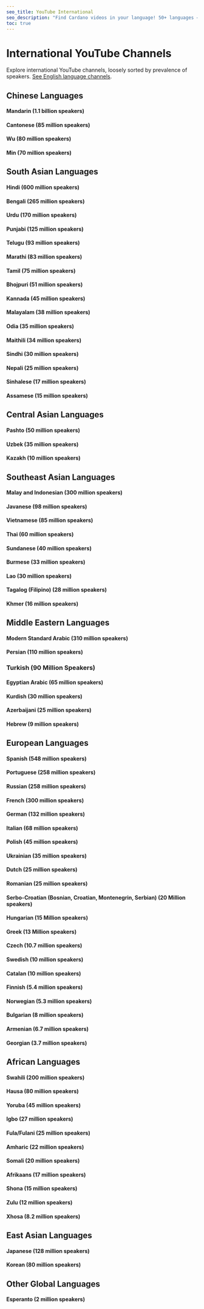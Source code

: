 ```yaml
---
seo_title: YouTube International
seo_description: "Find Cardano videos in your language! 50+ languages — Mandarin, Hindi, Vietnamese, Thai, Arabic, Spanish, Portuguese, French, Japanese & more."
toc: true
---
```



# International YouTube Channels

Explore international YouTube channels, loosely sorted by prevalence of speakers. [See English language channels](./youtube).

## Chinese Languages

#### Mandarin (1.1 billion speakers)

<DefaultDataTable projects={builders} filterBy="mandarin_lang_youtube" />

#### Cantonese (85 million speakers)

<DefaultDataTable projects={builders} filterBy="yue_lang_youtube" />

#### Wu (80 million speakers)

<DefaultDataTable projects={builders} filterBy="wu_lang_youtube" />

#### Min (70 million speakers)

<DefaultDataTable projects={builders} filterBy="min_lang_youtube" />

## South Asian Languages

#### Hindi (600 million speakers)

<DefaultDataTable projects={builders} filterBy="hindi_lang_youtube" />

#### Bengali (265 million speakers)

<DefaultDataTable projects={builders} filterBy="bengali_lang_youtube" />

#### Urdu (170 million speakers)

<DefaultDataTable projects={builders} filterBy="urdu_lang_youtube" />

#### Punjabi (125 million speakers)

<DefaultDataTable projects={builders} filterBy="punjabi_lang_youtube" />

#### Telugu (93 million speakers)

<DefaultDataTable projects={builders} filterBy="telugu_lang_youtube" />

#### Marathi (83 million speakers)

<DefaultDataTable projects={builders} filterBy="marathi_lang_youtube" />

#### Tamil (75 million speakers)

<DefaultDataTable projects={builders} filterBy="tamil_lang_youtube" />

#### Bhojpuri (51 million speakers)

<DefaultDataTable projects={builders} filterBy="bhojpuri_lang_youtube" />

#### Kannada (45 million speakers)

<DefaultDataTable projects={builders} filterBy="kannada_lang_youtube" />

#### Malayalam (38 million speakers)

<DefaultDataTable projects={builders} filterBy="malayalam_lang_youtube" />

#### Odia (35 million speakers)

<DefaultDataTable projects={builders} filterBy="odia_lang_youtube" />

#### Maithili (34 million speakers)

<DefaultDataTable projects={builders} filterBy="maithili_lang_youtube" />

#### Sindhi (30 million speakers)

<DefaultDataTable projects={builders} filterBy="sindhi_lang_youtube" />

#### Nepali (25 million speakers)

<DefaultDataTable projects={builders} filterBy="nepali_lang_youtube" />

#### Sinhalese (17 million speakers)

<DefaultDataTable projects={builders} filterBy="sinhalese_lang_youtube" />

#### Assamese (15 million speakers)

<DefaultDataTable projects={builders} filterBy="assamese_lang_youtube" />

## Central Asian Languages

#### Pashto (50 million speakers)

<DefaultDataTable projects={builders} filterBy="pashto_lang_youtube" />

#### Uzbek (35 million speakers)

<DefaultDataTable projects={builders} filterBy="uzbek_lang_youtube" />

#### Kazakh (10 million speakers)

<DefaultDataTable projects={builders} filterBy="kazakh_lang_youtube" />

## Southeast Asian Languages

#### Malay and Indonesian (300 million speakers)

<DefaultDataTable projects={builders} filterBy="malay_lang_youtube" />

#### Javanese (98 million speakers)

<DefaultDataTable projects={builders} filterBy="javanese_lang_youtube" />

#### Vietnamese (85 million speakers)

<DefaultDataTable projects={builders} filterBy="vietnamese_lang_youtube" />

#### Thai (60 million speakers)

<DefaultDataTable projects={builders} filterBy="thai_lang_youtube" />

#### Sundanese (40 million speakers)

<DefaultDataTable projects={builders} filterBy="sundanese_lang_youtube" />

#### Burmese (33 million speakers)

<DefaultDataTable projects={builders} filterBy="burmese_lang_youtube" />

#### Lao (30 million speakers)

<DefaultDataTable projects={builders} filterBy="lao_lang_youtube" />

#### Tagalog (Filipino) (28 million speakers)

<DefaultDataTable projects={builders} filterBy="tagalog_lang_youtube" />

#### Khmer (16 million speakers)

<DefaultDataTable projects={builders} filterBy="khmer_lang_youtube" />

## Middle Eastern Languages

#### Modern Standard Arabic (310 million speakers)

<DefaultDataTable projects={builders} filterBy="standard_arabic_lang_youtube" />

#### Persian (110 million speakers)

<DefaultDataTable projects={builders} filterBy="persian_lang_youtube" />

### Turkish (90 Million Speakers)

<DefaultDataTable projects={builders} filterBy="turkish_lang_youtube" />

#### Egyptian Arabic (65 million speakers)

<DefaultDataTable projects={builders} filterBy="egyptian_arabic_lang_youtube" />

#### Kurdish (30 million speakers)

<DefaultDataTable projects={builders} filterBy="kurdish_lang_youtube" />

#### Azerbaijani (25 million speakers)

<DefaultDataTable projects={builders} filterBy="azerbaijani_lang_youtube" />

#### Hebrew (9 million speakers)

<DefaultDataTable projects={builders} filterBy="hebrew_lang_youtube" />

## European Languages

#### Spanish (548 million speakers)

<DefaultDataTable projects={builders} filterBy="spanish_lang_youtube" />

#### Portuguese (258 million speakers)

<DefaultDataTable projects={builders} filterBy="portuguese_lang_youtube" />

#### Russian (258 million speakers)

<DefaultDataTable projects={builders} filterBy="russian_lang_youtube" />

#### French (300 million speakers)

<DefaultDataTable projects={builders} filterBy="french_lang_youtube" />

#### German (132 million speakers)

<DefaultDataTable projects={builders} filterBy="german_lang_youtube" />

#### Italian (68 million speakers)

<DefaultDataTable projects={builders} filterBy="italian_lang_youtube" />

#### Polish (45 million speakers)

<DefaultDataTable projects={builders} filterBy="polish_lang_youtube" />

#### Ukrainian (35 million speakers)

<DefaultDataTable projects={builders} filterBy="ukrainian_lang_youtube" />

#### Dutch (25 million speakers)

<DefaultDataTable projects={builders} filterBy="dutch_lang_youtube" />

#### Romanian (25 million speakers)

<DefaultDataTable projects={builders} filterBy="romanian_lang_youtube" />

#### Serbo-Croatian (Bosnian, Croatian, Montenegrin, Serbian) (20 Million speakers)

<DefaultDataTable projects={builders} filterBy="serbian_lang_youtube" />

#### Hungarian (15 Million speakers)

<DefaultDataTable projects={builders} filterBy="hungarian_lang_youtube" />

#### Greek (13 Million speakers)

<DefaultDataTable projects={builders} filterBy="greek_lang_youtube" />

#### Czech (10.7 million speakers)

<DefaultDataTable projects={builders} filterBy="czech_lang_youtube" />

#### Swedish (10 million speakers)

<DefaultDataTable projects={builders} filterBy="swedish_lang_youtube" />

#### Catalan (10 million speakers)

<DefaultDataTable projects={builders} filterBy="catalan_lang_youtube" />

#### Finnish (5.4 million speakers)

<DefaultDataTable projects={builders} filterBy="finnish_lang_youtube" />

#### Norwegian (5.3 million speakers)

<DefaultDataTable projects={builders} filterBy="norwegian_lang_youtube" />

#### Bulgarian (8 million speakers)

<DefaultDataTable projects={builders} filterBy="bulgarian_lang_youtube" />

#### Armenian (6.7 million speakers)

<DefaultDataTable projects={builders} filterBy="armenian_lang_youtube" />

#### Georgian (3.7 million speakers)

<DefaultDataTable projects={builders} filterBy="georgian_lang_youtube" />

## African Languages

#### Swahili (200 million speakers)

<DefaultDataTable projects={builders} filterBy="swahili_lang_youtube" />

#### Hausa (80 million speakers)

<DefaultDataTable projects={builders} filterBy="hausa_lang_youtube" />

#### Yoruba (45 million speakers)

<DefaultDataTable projects={builders} filterBy="yoruba_lang_youtube" />

#### Igbo (27 million speakers)

<DefaultDataTable projects={builders} filterBy="igbo_lang_youtube" />

#### Fula/Fulani (25 million speakers)

<DefaultDataTable projects={builders} filterBy="fula_lang_youtube" />

#### Amharic (22 million speakers)

<DefaultDataTable projects={builders} filterBy="amharic_lang_youtube" />

#### Somali (20 million speakers)

<DefaultDataTable projects={builders} filterBy="somali_lang_youtube" />

#### Afrikaans (17 million speakers)

<DefaultDataTable projects={builders} filterBy="afrikaans_lang_youtube" />

#### Shona (15 million speakers)

<DefaultDataTable projects={builders} filterBy="shona_lang_youtube" />

#### Zulu (12 million speakers)

<DefaultDataTable projects={builders} filterBy="zulu_lang_youtube" />

#### Xhosa (8.2 million speakers)

<DefaultDataTable projects={builders} filterBy="xhosa_lang_youtube" />

## East Asian Languages

#### Japanese (128 million speakers)

<DefaultDataTable projects={builders} filterBy="japanese_lang_youtube" />

#### Korean (80 million speakers)

<DefaultDataTable projects={builders} filterBy="korean_lang_youtube" />

## Other Global Languages

#### Esperanto (2 million speakers)

<DefaultDataTable projects={builders} filterBy="esperanto_lang_youtube" />
